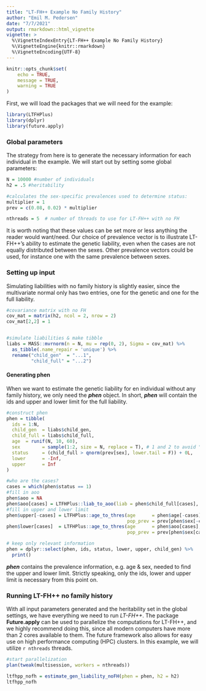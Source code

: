 ```yaml
---
title: "LT-FH++ Example No Family History"
author: "Emil M. Pedersen"
date: "7/7/2021"
output: rmarkdown::html_vignette
vignette: >
  %\VignetteIndexEntry{LT-FH++ Example No Family History}
  %\VignetteEngine{knitr::rmarkdown}
  %\VignetteEncoding{UTF-8}
---
```



```r
knitr::opts_chunk$set(
	echo = TRUE,
	message = TRUE,
	warning = TRUE
)
```

First, we will load the packages that we will need for the example:
```r
library(LTFHPlus)
library(dplyr)
library(future.apply)
```

### Global parameters
The strategy from here is to generate the necessary information for each individual in the example. We will start out by setting some global parameters:

```r
N = 10000 #number of individuals
h2 = .5 #heritability

#calculates the sex-specific prevalences used to determine status:
multiplier = 1
prev = c(0.08, 0.02) * multiplier

nthreads = 5  # number of threads to use for LT-FH++ with no FH
```
It is worth noting that these values can be set more or less anything the reader would want/need. Our choice of prevalence vector is to illustrate LT-FH++'s ability to estimate the genetic liability, even when the cases are not equally distributed between the sexes. Other prevalence vectors could be used, for instance one with the same prevalence between sexes.

### Setting up input

Simulating liabilities with no family history is slightly easier, since the multivariate normal only has two entries, one for the genetic and one for the full liability.

```r
#covariance matrix with no FH
cov_mat = matrix(h2, ncol = 2, nrow = 2)
cov_mat[2,2] = 1


#simulate liabilities & make tibble
liabs = MASS::mvrnorm(n = N, mu = rep(0, 2), Sigma = cov_mat) %>%
  as_tibble(.name_repair = 'unique') %>%
  rename("child_gen"  = "...1",
         "child_full" = "...2")
```

#### Generating phen

When we want to estimate the genetic liability for en individual without any family history, we only need the ***phen*** object. In short, ***phen*** will contain the ids and upper and lower limit for the full liability. 

```r
#construct phen
phen = tibble(
  ids = 1:N,
  child_gen  = liabs$child_gen,
  child_full = liabs$child_full,
  age  = runif(N, 10, 60),
  sex        = sample(1:2, size = N, replace = T), # 1 and 2 to avoid "+1" through out the example
  status     = (child_full > qnorm(prev[sex], lower.tail = F)) + 0L,
  lower      = -Inf,
  upper      = Inf
) 

#who are the cases?
cases = which(phen$status == 1) 
#fill in aoo
phen$aoo = NA
phen$aoo[cases] = LTFHPlus::liab_to_aoo(liab = phen$child_full[cases], pop_prev = prev[phen$sex[cases]])
#fill in upper and lower limit
phen$upper[-cases] = LTFHPlus::age_to_thres(age      = phen$age[-cases], 
                                            pop_prev = prev[phen$sex[-cases]])
phen$lower[cases]  = LTFHPlus::age_to_thres(age      = phen$aoo[cases], 
                                            pop_prev = prev[phen$sex[cases]])

# keep only relevant information
phen = dplyr::select(phen, ids, status, lower, upper, child_gen) %>% 
  print()

```
***phen*** contains the prevalence information, e.g. age & sex, needed to find the upper and lower limit. Strictly speaking, only the ids, lower and upper limit is necessary from this point on.


### Running LT-FH++ no family history

With all input parameters generated and the heritability set in the global settings, we have everything we need to run *LT-FH++*. The package **Future.apply** can be used to parallelize the computations for LT-FH++, and we highly recommend doing this, since all modern computers have more than 2 cores available to them. The future framework also allows for easy use on high performance computing (HPC) clusters. In this example, we will utilize `r nthreads` threads. 

```r
#start parallelization
plan(tweak(multisession, workers = nthreads))

ltfhpp_nofh = estimate_gen_liability_noFH(phen = phen, h2 = h2)
ltfhpp_nofh
```